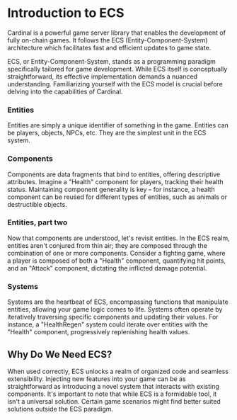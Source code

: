 # Introduction to ECS

Cardinal is a powerful game server library that enables the development of fully on-chain games. It follows the ECS
(Entity-Component-System) architecture which facilitates fast and efficient updates to game state.

ECS, or Entity-Component-System, stands as a programming paradigm specifically tailored for game development. While ECS
itself is conceptually straightforward, its effective implementation demands a nuanced understanding. Familiarizing
yourself with the ECS model is crucial before delving into the capabilities of Cardinal.


### Entities

Entities are simply a unique identifier of something in the game. Entities can be players, objects, NPCs, etc. They are
the simplest unit in the ECS system.

### Components

Components are data fragments that bind to entities, offering descriptive attributes. Imagine a "Health" component for
players, tracking their health status. Maintaining component generality is key – for instance, a health component can be
reused for different types of entities, such as animals or destructible objects.

### Entities, part two

Now that components are understood, let's revisit entities. In the ECS realm, entities aren't conjured from thin air;
they are composed through the combination of one or more components. Consider a fighting game, where a player is
composed of both a "Health" component, quantifying hit points, and an "Attack" component, dictating the inflicted damage
potential.

### Systems

Systems are the heartbeat of ECS, encompassing functions that manipulate entities, allowing your game logic comes to
life. Systems often operate by iteratively traversing specific components and updating their values. For instance, a
"HealthRegen" system could iterate over entities with the "Health" component, progressively replenishing health values.


## Why Do We Need ECS?

When used correctly, ECS unlocks a realm of organized code and seamless extensibility. Injecting new features into
your game can be as straightforward as introducing a novel system that interacts with existing components. It's
important to note that while ECS is a formidable tool, it isn't a universal solution. Certain game scenarios might find
better suited solutions outside the ECS paradigm.